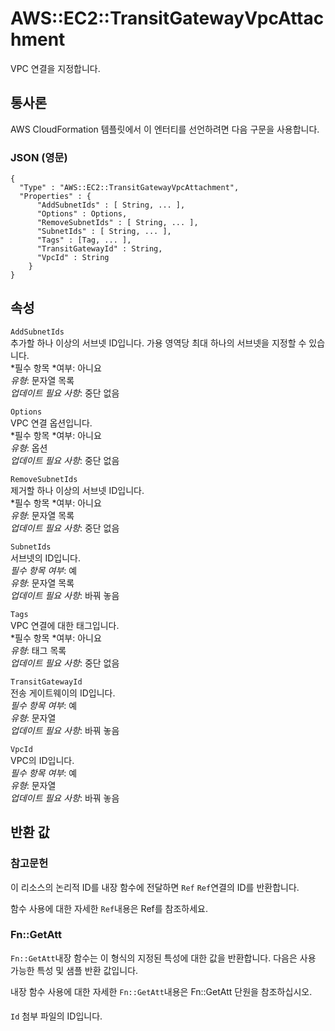 # AWS::EC2::TransitGatewayVpcAttachment

VPC 연결을 지정합니다.

## 통사론

AWS CloudFormation 템플릿에서 이 엔터티를 선언하려면 다음 구문을 사용합니다.

### JSON (영문)

```
{
  "Type" : "AWS::EC2::TransitGatewayVpcAttachment",
  "Properties" : {
      "AddSubnetIds" : [ String, ... ],
      "Options" : Options,
      "RemoveSubnetIds" : [ String, ... ],
      "SubnetIds" : [ String, ... ],
      "Tags" : [Tag, ... ],
      "TransitGatewayId" : String,
      "VpcId" : String
    }
}
```

## 속성

`AddSubnetIds`  
추가할 하나 이상의 서브넷 ID입니다. 가용 영역당 최대 하나의 서브넷을 지정할 수 있습니다.  
*필수 항목 *여부: 아니요  
_유형_: 문자열 목록  
_업데이트 필요 사항_: 중단 없음

`Options`  
VPC 연결 옵션입니다.  
*필수 항목 *여부: 아니요  
_유형_: 옵션  
_업데이트 필요 사항_: 중단 없음

`RemoveSubnetIds`  
제거할 하나 이상의 서브넷 ID입니다.  
*필수 항목 *여부: 아니요  
_유형_: 문자열 목록  
_업데이트 필요 사항_: 중단 없음

`SubnetIds`  
서브넷의 ID입니다.  
_필수 항목 여부_: 예  
_유형_: 문자열 목록  
_업데이트 필요 사항_: 바꿔 놓음

`Tags`  
VPC 연결에 대한 태그입니다.  
*필수 항목 *여부: 아니요  
_유형_: 태그 목록  
_업데이트 필요 사항_: 중단 없음

`TransitGatewayId`  
전송 게이트웨이의 ID입니다.  
_필수 항목 여부_: 예  
_유형_: 문자열  
_업데이트 필요 사항_: 바꿔 놓음

`VpcId`  
VPC의 ID입니다.  
_필수 항목 여부_: 예  
_유형_: 문자열  
_업데이트 필요 사항_: 바꿔 놓음

## 반환 값

### 참고문헌

이 리소스의 논리적 ID를 내장 함수에 전달하면 `Ref` `Ref`연결의 ID를 반환합니다.

함수 사용에 대한 자세한 `Ref`내용은 Ref를 참조하세요.

### Fn::GetAtt

`Fn::GetAtt`내장 함수는 이 형식의 지정된 특성에 대한 값을 반환합니다. 다음은 사용 가능한 특성 및 샘플 반환 값입니다.

내장 함수 사용에 대한 자세한 `Fn::GetAtt`내용은 Fn::GetAtt 단원을 참조하십시오.

####

`Id` 첨부 파일의 ID입니다.
